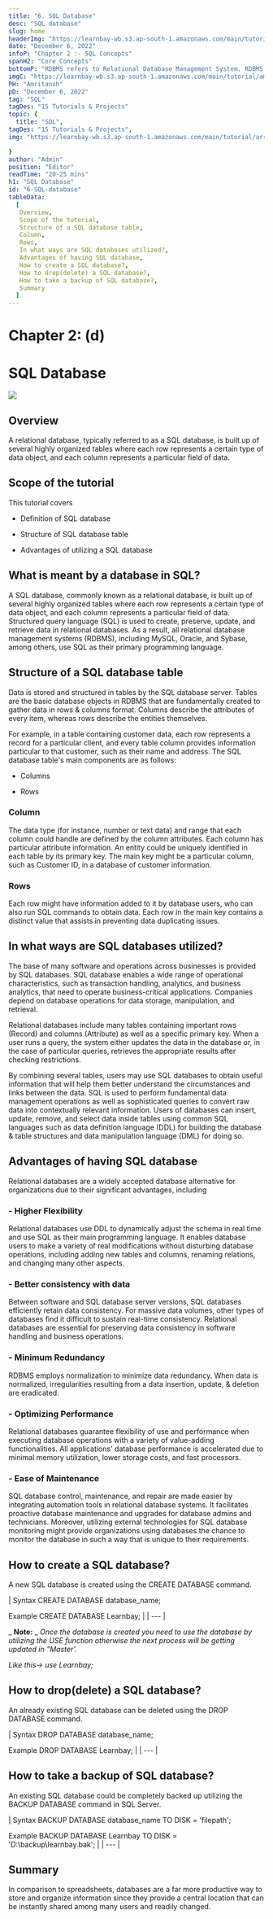 ```yaml
---
title: "6. SQL Database"
desc: "SQL database"
slug: home
headerImg: "https://learnbay-wb.s3.ap-south-1.amazonaws.com/main/tutorial/SQL+Header.png"
date: "December 6, 2022"
infoP: "Chapter 2 :- SQL Concepts"
spanH2: "Core Concepts"
bottomP: "RDBMS refers to Relational Database Management System. RDBMS serves as the foundation for all contemporary database systems, including MySQL."
imgC: "https://learnbay-wb.s3.ap-south-1.amazonaws.com/main/tutorial/amritansh.png"
PH: "Amritansh"
pD: "December 6, 2022"
tag: "SQL"
tagDes: "15 Tutorials & Projects"
topic: {
  title: "SQL",
tagDes: "15 Tutorials & Projects",
img: "https://learnbay-wb.s3.ap-south-1.amazonaws.com/main/tutorial/arrow.png"

}
author: "Admin"
position: "Editor"
readTime: "20-25 mins"
h1: "SQL Database"
id: "6-SQL-database"
tableData:
  [
   Overview,
   Scope of the tutorial,
   Structure of a SQL database table,
   Column, 
   Rows, 
   In what ways are SQL databases utilized?, 
   Advantages of having SQL database,
   How to create a SQL database?,
   How to drop(delete) a SQL database?,
   How to take a backup of SQL database?,
   Summary
  ]
---
```


# **Chapter 2: (d)**

# **SQL Database**

<img src="https://learnbay-wb.s3.ap-south-1.amazonaws.com/main/tutorial/SQL/SQL-da.jpeg"></img>

## **Overview**

A relational database, typically referred to as a SQL database, is built up of several highly organized tables where each row represents a certain type of data object, and each column represents a particular field of data.

## **Scope of the tutorial**   

This tutorial covers

-  Definition of SQL database

-  Structure of SQL database table

-  Advantages of utilizing a SQL database

## **What is meant by a database in SQL?**

A SQL database, commonly known as a relational database, is built up of several highly organized tables where each row represents a certain type of data object, and each column represents a particular field of data. Structured query language (SQL) is used to create, preserve, update, and retrieve data in relational databases. As a result, all relational database management systems (RDBMS), including MySQL, Oracle, and Sybase, among others, use SQL as their primary programming language.

## **Structure of a SQL database table**   

Data is stored and structured in tables by the SQL database server. Tables are the basic database objects in RDBMS that are fundamentally created to gather data in rows & columns format. Columns describe the attributes of every item, whereas rows describe the entities themselves.

For example, in a table containing customer data, each row represents a record for a particular client, and every table column provides information particular to that customer, such as their name and address. The SQL database table's main components are as follows:

-  Columns

-  Rows

### **Column**  

The data type (for instance, number or text data) and range that each column could handle are defined by the column attributes. Each column has particular attribute information. An entity could be uniquely identified in each table by its primary key. The main key might be a particular column, such as Customer ID, in a database of customer information.

### **Rows**

Each row might have information added to it by database users, who can also run SQL commands to obtain data. Each row in the main key contains a distinct value that assists in preventing data duplicating issues.

## **In what ways are SQL databases utilized?**  

The base of many software and operations across businesses is provided by SQL databases. SQL database enables a wide range of operational characteristics, such as transaction handling, analytics, and business analytics, that need to operate business-critical applications. Companies depend on database operations for data storage, manipulation, and retrieval.

Relational databases include many tables containing important rows (Record) and columns (Attribute) as well as a specific primary key. When a user runs a query, the system either updates the data in the database or, in the case of particular queries, retrieves the appropriate results after checking restrictions.

By combining several tables, users may use SQL databases to obtain useful information that will help them better understand the circumstances and links between the data. SQL is used to perform fundamental data management operations as well as sophisticated queries to convert raw data into contextually relevant information. Users of databases can insert, update, remove, and select data inside tables using common SQL languages such as data definition language (DDL) for building the database & table structures and data manipulation language (DML) for doing so.

## **Advantages of having SQL database**   

Relational databases are a widely accepted database alternative for organizations due to their significant advantages, including

### -  **Higher Flexibility**  

Relational databases use DDL to dynamically adjust the schema in real time and use SQL as their main programming language. It enables database users to make a variety of real modifications without disturbing database operations, including adding new tables and columns, renaming relations, and changing many other aspects.

### -  **Better consistency with data**

Between software and SQL database server versions, SQL databases efficiently retain data consistency. For massive data volumes, other types of databases find it difficult to sustain real-time consistency. Relational databases are essential for preserving data consistency in software handling and business operations.

### -  **Minimum Redundancy**

RDBMS employs normalization to minimize data redundancy. When data is normalized, irregularities resulting from a data insertion, update, & deletion are eradicated.

### -  **Optimizing Performance**

Relational databases guarantee flexibility of use and performance when executing database operations with a variety of value-adding functionalities. All applications' database performance is accelerated due to minimal memory utilization, lower storage costs, and fast processors.

### -  **Ease of Maintenance**

SQL database control, maintenance, and repair are made easier by integrating automation tools in relational database systems. It facilitates proactive database maintenance and upgrades for database admins and technicians. Moreover, utilizing external technologies for SQL database monitoring might provide organizations using databases the chance to monitor the database in such a way that is unique to their requirements.

## **How to create a SQL database?** 

A new SQL database is created using the CREATE DATABASE command.

| Syntax
 CREATE DATABASE database\_name;

 Example
 CREATE DATABASE Learnbay; |
| --- |

_ **Note:** _ _Once the database is created you need to use the database by utilizing the USE function otherwise the next process will be getting updated in "Master'._

_Like this→ use Learnbay;_

## **How to drop(delete) a SQL database?**    

An already existing SQL database can be deleted using the DROP DATABASE command.

| Syntax
 DROP DATABASE database\_name;

 Example
 DROP DATABASE Learnbay; |
| --- |

## **How to take a backup of SQL database?**  

An existing SQL database could be completely backed up utilizing the BACKUP DATABASE command in SQL Server.

| Syntax
 BACKUP DATABASE database\_name
 TO DISK = 'filepath';

 Example
 BACKUP DATABASE Learnbay
 TO DISK = 'D:\backup\learnbay.bak'; |
| --- |

## **Summary**  

In comparison to spreadsheets, databases are a far more productive way to store and organize information since they provide a central location that can be instantly shared among many users and readily changed.